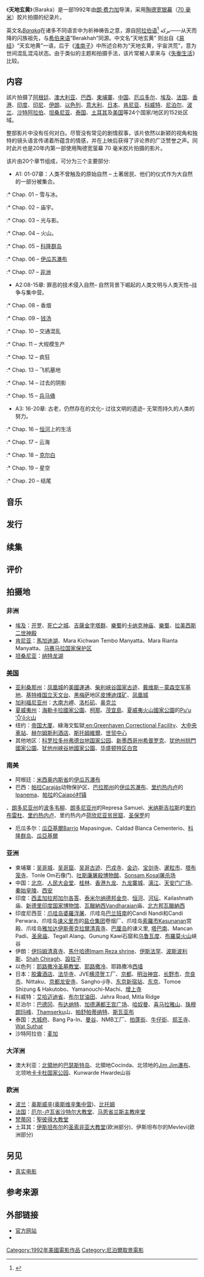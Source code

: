 {{Link style|time=2015-12-11T09:39:53+00:00}}
{{otheruses
|subject=1992記錄片
|other=这个名字的其他意义
|千字文}}
{{NoteTA
|G1=長度單位
|1=zh-hans:卢克索; zh-hant:樂蜀;
}}
{{Infobox Film |
  name     = 天地玄黄<br />Baraka |
  image          = Baraka.jpg|
  caption  = 剧场版海报 |
  director       = [[:en:Ron_Fricke|朗·费力加]] |
  writer         = Constantine Nicholas<br />Genevieve Nicholas |
  music = [[:en:Michael_Stearns|Michael Stearns]], [[:en:_Dead_Can_Dance|Dead Can Dance]] |
  producer       = Mark Magidson |
  released   = 1992 |
  runtime        = 96 分钟 |
  country = {{US}}|
  language =  无|
  imdb_id        = 0103767 |
gross = $1,332,110<ref>{{Cite web |url=http://boxofficemojo.com/movies/?page=releases&id=baraka.htm |title=存档副本 |access-date=2013-08-12 |archive-date=2013-10-04 |archive-url=https://web.archive.org/web/20131004221421/http://boxofficemojo.com/movies/?page=releases&id=baraka.htm |dead-url=no }}</ref>
}}
《'''天地玄黄'''》（Baraka）是一部1992年由[[朗·费力加|朗·费力加]]导演，采用[[陶德宽银幕|陶德宽银幕]]（[[70_毫米|70 毫米]]）胶片拍摄的纪录片。 

英文名''[[:en:Baraka|Baraka]]''在诸多不同语言中为祈神祷告之意，源自[[阿拉伯语|阿拉伯语]]<ref>{{cite book
  |last=Wehr
  |first=Hans
  |title=Arabic-English Dictionary
  |url=https://archive.org/details/hanswehrdictiona00wehr
  |year=1994
  |publisher=Spoken Language Services
  |location=Urban, IL
  |isbn=978-0-87950-003-0
  |page=[https://archive.org/details/hanswehrdictiona00wehr/page/67 67]
}}</ref> بركة——从天而降的闪族祖先，与[[希伯来语|希伯来语]]“Berakhah”同源。中文名“天地玄黄” 则出自《[[易经|易经]]》“天玄地黄”一语，后于《[[淮南子|淮南子]]》中所述合称为“天地玄黄，宇宙洪荒”，意为世间混乱混沌状态。由于类似的主题和拍摄手法，该片常被人拿来与《[[失衡生活|失衡生活]]》比较。

== 内容 ==
該片拍摄了[[阿根廷|阿根廷]]、[[澳大利亚|澳大利亚]]、[[巴西|巴西]]、[[柬埔寨|柬埔寨]]、[[中国|中国]]、[[厄瓜多尔|厄瓜多尔]]、[[埃及|埃及]]、[[法国|法国]]、[[香港|香港]]、[[印度|印度]]、[[印尼|印尼]]、[[伊朗|伊朗]]、[[以色列|以色列]]、[[意大利|意大利]]、[[日本|日本]]、[[肯尼亚|肯尼亚]]、[[科威特|科威特]]、[[尼泊尔|尼泊尔]]、[[波兰|波兰]]、[[沙特阿拉伯|沙特阿拉伯]]、[[坦桑尼亚|坦桑尼亚]]、[[泰国|泰国]]、[[土耳其|土耳其]]及[[美国|美国]]等24个国家/地区的152处区域。

整部影片中没有任何对白。尽管没有常见的剧情叙事，该片依然以新颖的视角和独特的镜头语言传递着所蕴含的情感，并在上映后获得了评论界的广泛赞誉之声。同时此片也是20年内第一部使用陶德宽萤幕 70 毫米胶片拍摄的影片。

该片由20个章节组成，可分为三个主要部分:
* A1: 01-07章：人类不曾触及的原始自然 – 土著居民、他们的仪式作为大自然的一部分被集合。
:* Chap. 01 – 雪与冰。
:* Chap. 02 – 庙宇。
:* Chap. 03 – 光与影。
:* Chap. 04 – 火山。
:* Chap. 05 – [[科隆群岛|科隆群岛]]
:* Chap. 06 – [[伊瓜苏瀑布|伊瓜苏瀑布]]
:* Chap. 07 – [[非洲|非洲]]
* A2:08-15章: 罪恶的技术侵入自然– 自然背景下崛起的人类文明与人类天性–战争与集中营。
:* Chap. 08 – 香烟
:* Chap. 09 – [[钱汤|钱汤]]
:* Chap. 10 – 交通混乱
:* Chap. 11 – 大规模生产
:* Chap. 12 – 疯狂
:* Chap. 13 – 飞机墓地
:* Chap. 14 – 过去的阴影
:* Chap. 15 – [[兵马俑|兵马俑]]
* A3: 16-20章: 古老，仍然存在的文化– 过往文明的遗迹– 无常而持久的人类的努力。
:* Chap. 16 – [[恒河|恒河]]上的生活
:* Chap. 17 – 云海
:* Chap. 18 – [[克尔白|克尔白]]
:* Chap. 19 – 星空
:* Chap. 20 – 结尾
 
== 音乐 ==
== 发行 ==
== 续集 ==
== 评价 ==
== 拍摄地 ==
=== 非洲 ===
*[[埃及|埃及]]：[[开罗|开罗]]、[[:en:City_of_the_Dead_(Cairo)|死亡之城]]、[[吉薩金字塔群|吉薩金字塔群]]、[[樂蜀|樂蜀]]的[[卡纳克神庙|卡纳克神庙]]、[[樂蜀|樂蜀]]、[[:en:Ramesseum|拉美西斯二世神殿]]
*[[肯尼亚|肯尼亚]]：[[馬加迪湖|馬加迪湖]]、Mara Kichwan Tembo Manyatta、Mara Rianta Manyatta、[[马赛马拉|马赛马拉国家保护区]]
*[[坦桑尼亚|坦桑尼亚]]：[[纳特龙湖|纳特龙湖]]

=== [[美国|美国]] ===
*[[亚利桑那州|亚利桑那州]]：[[凤凰城|凤凰城]]的[[美國運通|美國運通]]、[[:en:Canyon_de_Chelly_National_Monument|柴利峡谷国家古迹]]、[[戴维斯－蒙森空军基地|戴维斯－蒙森空军基地]]、[[基特峰国立天文台|基特峰国立天文台]]、[[黑梅萨|黑梅萨]]地区[[皮博迪煤矿|皮博迪煤矿]]、[[凤凰城|凤凰城]]
*[[加利福尼亚州|加利福尼亚州]]：[[:en:Big_Sur|大南方岬]]、[[洛杉矶|洛杉矶]]、[[奥克兰|奥克兰]]
*[[夏威夷州|夏威夷州]]：[[海勒卡拉國家公園|海勒卡拉國家公園]]、[[柯那|柯那]]、[[茂宜島|茂宜島]]、[[夏威夷火山國家公園|夏威夷火山國家公園]]的[[:en:Puʻu_ʻŌʻō|Puʻu ʻŌʻō火山]]
*纽约：[[帝国大厦|帝国大厦]]、綠海文監獄[[:en:Greenhaven_Correctional_Facility|:en:Greenhaven Correctional Facility]]、[[大中央車站|大中央車站]]、[[:en:Helmsley_Building|赫尔姆斯利酒店]]、[[:en:Stormville,_New_York|斯托姆維爾]]、[[世贸中心|世贸中心]]
*其他地区：[[科罗拉多州|科罗拉多州]][[弗德台地国家公园|弗德台地国家公园]]、[[新墨西哥州|新墨西哥州]][[:en:Shiorock|希普罗克]]、[[犹他州|犹他州]][[拱門國家公園|拱門國家公園]]、[[犹他州|犹他州]][[峽谷地國家公園|峽谷地國家公園]]、[[华盛顿特区|华盛顿特区]][[白宫|白宫]]

=== 南美 ===
*阿根廷：[[米西奧內斯省_(阿根廷)|米西奥内斯省]]的[[伊瓜苏瀑布|伊瓜苏瀑布]]
*巴西：[[帕拉|帕拉]]Carajás动物保护区、[[巴拉那州|巴拉那州]]的[[伊瓜苏瀑布|伊瓜苏瀑布]]、[[里约热内卢|里约热内卢]]的[[:en:Ipanema|Ipanema]]、[[帕拉|帕拉]]的[[:en:Caiapó_Village|Caiapó村镇]]
、[[朗多尼亚州|朗多尼亚州]]的[[波多韦柳|波多韦柳]]、[[朗多尼亚州|朗多尼亚州]]的Represa Samuel、[[米纳斯吉拉斯|米纳斯吉拉斯]]的[[里约布雷杜|里约布雷杜]]、[[里约热内卢|里约热内卢]]、里约热内卢[[荷欣尼亚贫民窟|荷欣尼亚贫民窟]]、[[聖保羅_(巴西)|圣保罗]]的
*厄瓜多尔：[[瓜亞基爾|瓜亞基爾]]Barrio Mapasingue、Caldad Blanca Cementerio、[[科隆群岛|科隆群岛]]、[[瓜亞基爾|瓜亞基爾]]

=== 亚洲 ===
*柬埔寨：[[吴哥城|吴哥城]]、[[吴哥窟|吴哥窟]]、[[吴哥古迹|吴哥古迹]]、[[巴戎寺|巴戎寺]]、[[金边|金边]]、[[宝剑寺|宝剑寺]]、[[暹粒市|暹粒市]]、[[塔布笼寺|塔布笼寺]]、Tonle Om石像门、[[S-21集中营|吐斯廉屠殺博物館]]、[[:en:The_Killing_Fields|Sonsam Kosal屠杀场]]
*中国：[[北京|北京]]、[[人民大会堂|人民大会堂]]、[[桂林|桂林]]、[[香港|香港]][[九龙|九龙]]、[[九龙寨城|九龙寨城]]、[[漓江|漓江]]、[[天安门广场|天安门广场]]、[[秦始皇陵|秦始皇陵]]、[[西安|西安]]
*印度：[[西孟加拉邦|西孟加拉邦]][[加尔各答|加尔各答]]、[[泰米尔纳德邦|泰米尔纳德邦]][[金奈|金奈]]、[[恒河|恒河]]、[[河坛|河坛]]、Kailashnath庙、[[新德里|新德里]][[:en:National_Museum,_New_Delhi|印度国家博物馆]]、[[瓦臘納西|瓦臘納西]]Vandharajan庙、[[北方邦|北方邦]][[瓦臘納西|瓦臘納西]]
*印度尼西亚：[[爪哇岛|爪哇岛]][[婆羅浮屠|婆羅浮屠]]、爪哇岛[[巴兰班南|巴兰班南]]的Candi Nandi和Candi Perwara、爪哇岛[[谏义里市|谏义里市]]的[[盐仓集团|盐仓集团]]卷烟厂、爪哇岛[[索羅市|索羅市]]Kasunanan宫殿、爪哇岛[[雅加达|雅加达]][[伊斯蒂克拉爾清真寺|伊斯蒂克拉爾清真寺]]、[[巴厘岛|巴厘岛]]的谏义里, [[塔巴南|塔巴南]]、Mancan Padi、[[圣泉庙|圣泉庙]]、Tegall Alang、Gunung Kawi石窟和[[乌鲁瓦度|乌鲁瓦度]]、[[布羅莫火山|布羅莫火山]]峡谷
*伊朗：[[伊玛姆清真寺|伊玛姆清真寺]]、[[馬什哈德|馬什哈德]][[:en:Imam_Reza_shrine|Imam Reza shrine]]、[[伊斯法罕|伊斯法罕]]、[[波斯波利斯|波斯波利斯]]、[[:en:Shah_Cheragh|Shah Chiragh]]、[[設拉子|設拉子]]
*以色列：[[耶路撒冷|耶路撒冷]][[圣墓教堂|圣墓教堂]]、[[耶路撒冷|耶路撒冷]]、耶路撒冷[[西墙|西墙]]
*日本：[[胶囊酒店|胶囊酒店]]、[[法华寺_(奈良市)|法华寺]]、JVE[[横须贺|横须贺]]工厂、[[京都|京都]]、[[明治神宫|明治神宫]]、[[长野市|长野市]]、[[奈良市|奈良市]]、Nittaku、[[京都|京都]][[龙安寺|龙安寺]]、Sangho-ji寺、[[东京|东京]][[新宿站|新宿站]]、[[东京|东京]]、Tomoe Shizung & Hakutobo、Yamanouchi-Machi、[[增上寺|增上寺]]
*科威特：[[艾哈迈迪省|艾哈迈迪省]]、[[布尔甘油田|布尔甘油田]]、Jahra Road, Mitla Ridge
*尼泊尔：[[巴德冈|巴德冈]]、[[布达纳特|布达纳特]]、[[加德满都王宫广场|加德满都王宫广场]]、[[哈奴曼|哈奴曼]]、[[喜马拉雅山|喜马拉雅山]]、[[珠穆朗玛峰|珠穆朗玛峰]]、[[:en:Thamserku|Thamserku]]山、[[帕舒帕蒂纳特庙|帕舒帕蒂纳特]]、[[斯瓦亚布|斯瓦亚布]]
*泰国：[[大城府|大城府]]、Bang Pa-ln、[[曼谷|曼谷]]、NMB工厂、[[拍蓬街|拍蓬街]]、[[牛仔街|牛仔街]]、[[郑王寺|郑王寺]]、[[:en:Wat_Suthat|Wat Suthat]]
*沙特阿拉伯：[[麦加|麦加]]

=== 大洋洲 ===
*澳大利亚：[[北領地|北領地]]的[[巴瑟斯特岛_(北领地)|巴瑟斯特岛]]、北領地Cocinda、北领地的[[:en:Jim_Jim_Falls|Jim Jim瀑布]]、北领地[[卡卡杜国家公园|卡卡杜国家公园]]、Kunwarde Hwarde山谷

=== 欧洲 ===
*[[波兰|波兰]]：[[奥斯威辛|奥斯威辛]]([[奥斯维辛集中营|奥斯维辛集中营]])、[[比托姆|比托姆]]
*[[法国|法国]]：[[厄尔-卢瓦省|厄尔-卢瓦省]][[沙特尔大教堂|沙特尔大教堂]]、[[马恩省|马恩省]][[兰斯主教座堂|兰斯主教座堂]] 
*[[梵蒂冈|梵蒂冈]]：[[聖彼得大教堂|聖彼得大教堂]]
*土耳其：[[伊斯坦布尔|伊斯坦布尔]]的[[圣索非亚大教堂|圣索非亚大教堂]](欧洲部分)、伊斯坦布尔的Mevlevi(欧洲部分)

== 另见 ==
*[[真实电影|真实电影]]
== 参考来源 ==
<references/>
== 外部链接 ==
* [https://web.archive.org/web/20150408043134/http://www.barakasamsara.com/ 官方网站]
* {{imdb title|id=0103767|title=Baraka}}

[[Category:1992年美國電影作品|Category:1992年美國電影作品]]
[[Category:尼泊爾取景電影|Category:尼泊爾取景電影]]